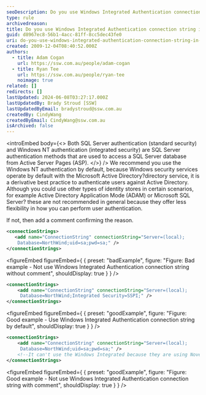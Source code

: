 ```yaml
---
seoDescription: Do you use Windows Integrated Authentication connection string in web.config to authenticate users?
type: rule
archivedreason:
title: Do you use Windows Integrated Authentication connection string in web.config?
guid: d8967ec8-56b1-4acc-81ff-8cc5dec43fe0
uri: do-you-use-windows-integrated-authentication-connection-string-in-web-config
created: 2009-12-04T08:40:52.000Z
authors:
  - title: Adam Cogan
    url: https://ssw.com.au/people/adam-cogan
  - title: Ryan Tee
    url: https://ssw.com.au/people/ryan-tee
    noimage: true
related: []
redirects: []
lastUpdated: 2024-06-08T03:27:17.000Z
lastUpdatedBy: Brady Stroud [SSW]
lastUpdatedByEmail: bradystroud@ssw.com.au
createdBy: CindyWang
createdByEmail: CindyWang@ssw.com.au
isArchived: false
---
```


<introEmbed
  body={<>
Both SQL Server authentication (standard security) and Windows NT authentication (integrated security) are SQL Server authentication methods that are used to access a SQL Server database from Active Server Pages (ASP).
  </>}
/>
We recommend you use the Windows NT authentication by default, because Windows security services operate by default with the Microsoft Active Directory?directory service, it is a derivative best practice to authenticate users against Active Directory. Although you could use other types of identity stores in certain scenarios, for example Active Directory Application Mode (ADAM) or Microsoft SQL Server? these are not recommended in general because they offer less flexibility in how you can perform user authentication.

If not, then add a comment confirming the reason.

```xml
<connectionStrings>
   <add name="ConnectionString" connectionString="Server=(local);
    Database=NorthWind;uid=sa;pwd=sa;" />
</connectionStrings>
```
<figureEmbed figureEmbed={ {
  preset: "badExample",
  figure: "Figure: Bad example - Not use Windows Integrated Authentication connection string without comment",
  shouldDisplay: true
} } />


```xml
<connectionStrings>
    <add name="ConnectionString" connectionString="Server=(local);
     Database=NorthWind;Integrated Security=SSPI;" />
</connectionStrings>
```
<figureEmbed figureEmbed={ {
  preset: "goodExample",
  figure: "Figure: Good example - Use Windows Integrated Authentication connection string by default",
  shouldDisplay: true
} } />


```xml
<connectionStrings>
    <add name="ConnectionString" connectionString="Server=(local);
     Database=NorthWind;uid=sa;pwd=sa;" />
    <!--It can't use the Windows Integrated because they are using Novell -->
</connectionStrings>
```
<figureEmbed figureEmbed={ {
  preset: "goodExample",
  figure: "Figure: Good example - Not use Windows Integrated Authentication connection string with comment",
  shouldDisplay: true
} } />
